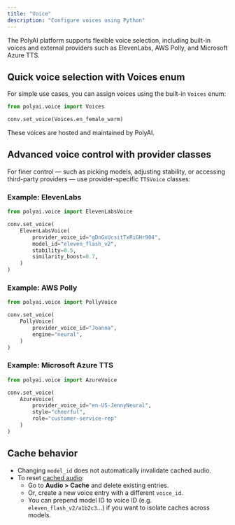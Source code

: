 ```yaml
---
title: "Voice"
description: "Configure voices using Python"
---
```


The PolyAI platform supports flexible voice selection, including built-in voices and external providers such as ElevenLabs, AWS Polly,
and Microsoft Azure TTS.

## Quick voice selection with Voices enum

For simple use cases, you can assign voices using the built-in `Voices` enum:

```python
from polyai.voice import Voices

conv.set_voice(Voices.en_female_warm)
```

These voices are hosted and maintained by PolyAI.

## Advanced voice control with provider classes

For finer control — such as picking models, adjusting stability, or accessing third-party providers — use provider-specific `TTSVoice` classes:

### Example: ElevenLabs

```python
from polyai.voice import ElevenLabsVoice

conv.set_voice(
    ElevenLabsVoice(
        provider_voice_id="gDnGxUcsitTxRiGHr904",
        model_id="eleven_flash_v2",
        stability=0.5,
        similarity_boost=0.7,
    )
)
```

### Example: AWS Polly

```python
from polyai.voice import PollyVoice

conv.set_voice(
    PollyVoice(
        provider_voice_id="Joanna",
        engine="neural",
    )
)
```

### Example: Microsoft Azure TTS

```python
from polyai.voice import AzureVoice

conv.set_voice(
    AzureVoice(
        provider_voice_id="en-US-JennyNeural",
        style="cheerful",
        role="customer-service-rep"
    )
)
```

## Cache behavior
* Changing `model_id` does not automatically invalidate cached audio.
* To reset [cached audio](/audio-management/introduction):
    * Go to **Audio > Cache** and delete existing entries.
	* Or, create a new voice entry with a different `voice_id`.
	* You can prepend model ID to voice ID (e.g. `eleven_flash_v2/a1b2c3`...) if you want to isolate caches across models.